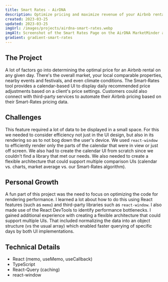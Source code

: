 ```yaml
---
title: Smart Rates - AirDNA
description: Optimize pricing and maximize revenue of your Airbnb rental
created: 2023-03-25
updated: 2023-03-25
imgUrl: /images/projects/airdna-smart-rates.webp
imgAlt: Screenshot of the Smart Rates Page on the AirDNA MarketMinder app.
gradient: gradient-smart-rates
---
```


## The Project

A lot of factors go into determining the optimal price for an Airbnb rental on any given day. There's the overall market, your local comparable properties, nearby events and festivals, and even climate conditions. The Smart-Rates tool provides a calendar-based UI to display daily recommended price adjustments based on a client's price settings. Customers could also connect with third-party services to automate their Airbnb pricing based on their Smart-Rates pricing data.

## Challenges

This feature required a lot of data to be displayed in a small space. For this we needed to consider efficiency not just in the UI design, but also in its rendering so as to not bog down the user's device. We used `react-window` to efficiently render only the parts of the calendar that were in view or just off screen. We also had to create the calendar UI from scratch since we couldn't find a library that met our needs. We also needed to create a flexible architecture that could support multiple comparison UIs (calendar vs. charts, market average vs. our Smart-Rates algorithm).

## Personal Growth

A fun part of this project was the need to focus on optimizing the code for rendering performance. I learned a lot about how to do this using React features (such as `memo`) and third-party libraries such as `react-window`. I also made use of the React DevTools to identify performance bottlenecks. I gained additional experience with creating a flexible architecture that could support multiple UIs. That included normalizing the data into an object structure (vs the usual array) which enabled faster querying of specific days by both UI implementations.

## Technical Details

- React (memo, useMemo, useCallback)
- TypeScript
- React-Query (caching)
- react-window
